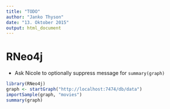 ```yaml
---
title: "TODO"
author: "Janko Thyson"
date: "13. Oktober 2015"
output: html_document
---
```


# RNeo4j

- Ask Nicole to optionally suppress message for `summary(graph)`

```r
library(RNeo4j)
graph <- startGraph("http://localhost:7474/db/data")
importSample(graph, "movies")
summary(graph)
```

